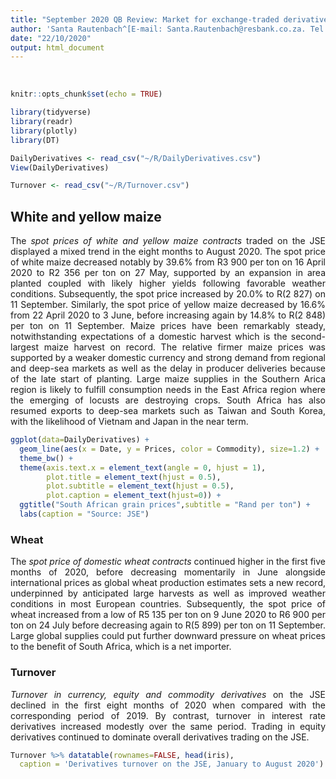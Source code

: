 ```yaml
---
title: "September 2020 QB Review: Market for exchange-traded derivatives"
author: 'Santa Rautenbach^[E-mail: Santa.Rautenbach@resbank.co.za. Tel: +27 12 313 3688.] and Wandile Ndwandwe^[E-mail: Wandile.Ndwandwe@resbank.co.za. Tel: +27 12 399 6458.]'
date: "22/10/2020"
output: html_document
---
```


<style>
body{
text-align: justify}
</style>
&nbsp;&nbsp;&nbsp;&nbsp;&nbsp;&nbsp;

```r
knitr::opts_chunk$set(echo = TRUE)

library(tidyverse)
library(readr)
library(plotly)
library(DT)

DailyDerivatives <- read_csv("~/R/DailyDerivatives.csv")
View(DailyDerivatives)

Turnover <- read_csv("~/R/Turnover.csv")

```


## White and yellow maize

The _spot prices of white and yellow maize contracts_ traded on the JSE displayed a mixed trend in the eight months to August 2020. The spot price of white maize decreased notably by 39.6% from R3 900 per ton on 16 April 2020 to R2 356 per ton on 27 May, supported by an expansion in area planted coupled with likely higher yields following favorable weather conditions. Subsequently, the spot price increased by 20.0% to R(2 827) on 11 September. Similarly, the spot price of yellow maize decreased by 16.6% from 22 April 2020 to 3 June, before increasing again by 14.8% to R(2 848) per ton on 11 September. Maize prices have been remarkably steady, notwithstanding expectations of a domestic harvest which is the second-largest maize harvest on record. The relative firmer maize prices was supported by a weaker domestic currency and strong demand from regional and deep-sea markets as well as the delay in producer deliveries because of the late start of planting.  Large maize supplies in the Southern Arica region is likely to fulfill consumption needs in the East Africa region where the emerging of locusts are destroying crops. South Africa has also resumed exports to deep-sea markets such as Taiwan and South Korea, with the likelihood of Vietnam and Japan in the near term.

```r


ggplot(data=DailyDerivatives) +
  geom_line(aes(x = Date, y = Prices, color = Commodity), size=1.2) +
  theme_bw() + 
  theme(axis.text.x = element_text(angle = 0, hjust = 1),
        plot.title = element_text(hjust = 0.5),
        plot.subtitle = element_text(hjust = 0.5),
        plot.caption = element_text(hjust=0)) +
  ggtitle("South African grain prices",subtitle = "Rand per ton") +
  labs(caption = "Source: JSE")
``` 

### Wheat

The _spot price of domestic wheat contracts_ continued higher in the first five months of 2020, before decreasing momentarily in June alongside international prices as global wheat production estimates sets a new record, underpinned by anticipated large harvests as well as improved weather conditions in most European countries. Subsequently, the spot price of wheat increased from a low of R5 135 per ton on 9 June 2020 to R6 900 per ton on 24 July before decreasing again to R(5 899) per ton on 11 September. Large global supplies could put further downward pressure on wheat prices to the benefit of South Africa, which is a net importer.

### Turnover

_Turnover in currency, equity and commodity derivatives_ on the JSE declined in the first eight months of 2020 when compared with the corresponding period of 2019. By contrast, turnover in interest rate derivatives increased modestly over the same period. Trading in equity derivatives continued to dominate overall derivatives trading on the JSE.

```r
Turnover %>% datatable(rownames=FALSE, head(iris),
  caption = 'Derivatives turnover on the JSE, January to August 2020') 
```
